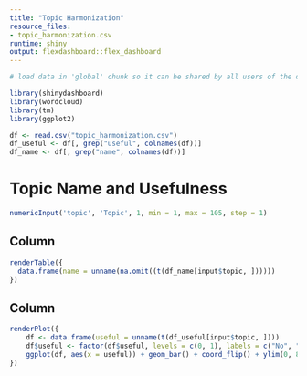 ```yaml
---
title: "Topic Harmonization"
resource_files:
- topic_harmonization.csv
runtime: shiny
output: flexdashboard::flex_dashboard
---
```


```r
# load data in 'global' chunk so it can be shared by all users of the dashboard

library(shinydashboard)
library(wordcloud)
library(tm)
library(ggplot2)

df <- read.csv("topic_harmonization.csv")
df_useful <- df[, grep("useful", colnames(df))]
df_name <- df[, grep("name", colnames(df))]


```

Topic Name and Usefulness
=====================================

```r
numericInput('topic', 'Topic', 1, min = 1, max = 105, step = 1)
```

Column
------------------------------------------------------------------------
```r
renderTable({
  data.frame(name = unname(na.omit((t(df_name[input$topic, ])))))
})
```


Column
------------------------------------------------------------------------
```r
renderPlot({
    df <- data.frame(useful = unname(t(df_useful[input$topic, ])))
    df$useful <- factor(df$useful, levels = c(0, 1), labels = c("No", "Yes"))
    ggplot(df, aes(x = useful)) + geom_bar() + coord_flip() + ylim(0, 8) + theme_minimal() +  theme(text = element_text(size=16))
})    
```